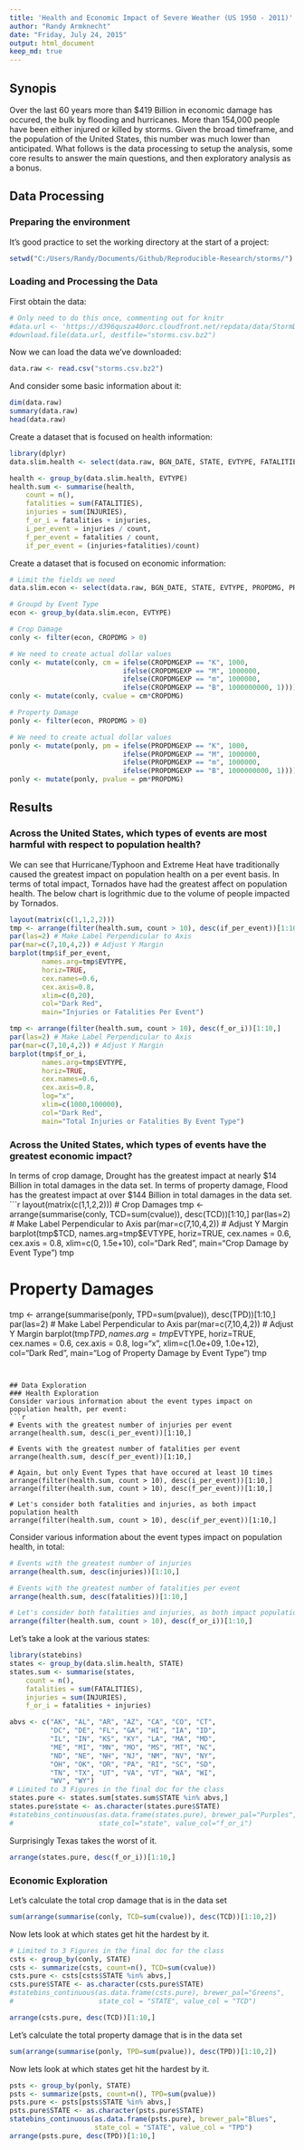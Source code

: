 ```yaml
---
title: 'Health and Economic Impact of Severe Weather (US 1950 - 2011)'
author: "Randy Armknecht"
date: "Friday, July 24, 2015"
output: html_document
keep_md: true
---
```


## Synopis
Over the last 60 years more than $419 Billion in economic damage has occured, the bulk by flooding and hurricanes. More than 154,000 people have been either injured or killed by storms.  Given the broad timeframe, and the population of the United States, this number was much lower than anticipated.  What follows is the data processing to setup the analysis, some core results to answer the main questions, and then exploratory analysis as a bonus.

## Data Processing
### Preparing the environment
It's good practice to set the working directory at the start of a project:
```r
setwd("C:/Users/Randy/Documents/Github/Reproducible-Research/storms/")
```

### Loading and Processing the Data

First obtain the data:
```r
# Only need to do this once, commenting out for knitr
#data.url <- 'https://d396qusza40orc.cloudfront.net/repdata/data/StormData.csv.bz2'
#download.file(data.url, destfile="storms.csv.bz2")
```

Now we can load the data we've downloaded:
```r
data.raw <- read.csv("storms.csv.bz2")
```

And consider some basic information about it:
```r
dim(data.raw)
summary(data.raw)
head(data.raw)
```

Create a dataset that is focused on health information:
```r
library(dplyr)
data.slim.health <- select(data.raw, BGN_DATE, STATE, EVTYPE, FATALITIES, INJURIES)

health <- group_by(data.slim.health, EVTYPE)
health.sum <- summarise(health, 
    count = n(),
    fatalities = sum(FATALITIES),
    injuries = sum(INJURIES),
    f_or_i = fatalities + injuries,
    i_per_event = injuries / count,
    f_per_event = fatalities / count,
    if_per_event = (injuries+fatalities)/count)
```

Create a dataset that is focused on economic information:
```r
# Limit the fields we need
data.slim.econ <- select(data.raw, BGN_DATE, STATE, EVTYPE, PROPDMG, PROPDMGEXP, CROPDMG, CROPDMGEXP)

# Groupd by Event Type
econ <- group_by(data.slim.econ, EVTYPE)

# Crop Damage
conly <- filter(econ, CROPDMG > 0)

# We need to create actual dollar values
conly <- mutate(conly, cm = ifelse(CROPDMGEXP == "K", 1000, 
                            ifelse(CROPDMGEXP == "M", 1000000,
                            ifelse(CROPDMGEXP == "m", 1000000,
                            ifelse(CROPDMGEXP == "B", 1000000000, 1)))))
conly <- mutate(conly, cvalue = cm*CROPDMG)

# Property Damage
ponly <- filter(econ, PROPDMG > 0)

# We need to create actual dollar values
ponly <- mutate(ponly, pm = ifelse(PROPDMGEXP == "K", 1000, 
                            ifelse(PROPDMGEXP == "M", 1000000,
                            ifelse(PROPDMGEXP == "m", 1000000,
                            ifelse(PROPDMGEXP == "B", 1000000000, 1)))))
ponly <- mutate(ponly, pvalue = pm*PROPDMG)
```

## Results
### Across the United States, which types of events are most harmful with respect to population health?

We can see that Hurricane/Typhoon and Extreme Heat have traditionally caused the greatest impact on population health on a per event basis. In terms of total impact, Tornados have had the greatest affect on population health. The below chart is logrithmic due to the volume of people impacted by Tornados.
```r
layout(matrix(c(1,1,2,2)))
tmp <- arrange(filter(health.sum, count > 10), desc(if_per_event))[1:10,]
par(las=2) # Make Label Perpendicular to Axis
par(mar=c(7,10,4,2)) # Adjust Y Margin
barplot(tmp$if_per_event, 
        names.arg=tmp$EVTYPE, 
        horiz=TRUE, 
        cex.names=0.6, 
        cex.axis=0.8,
        xlim=c(0,20),
        col="Dark Red",
        main="Injuries or Fatalities Per Event")

tmp <- arrange(filter(health.sum, count > 10), desc(f_or_i))[1:10,]
par(las=2) # Make Label Perpendicular to Axis
par(mar=c(7,10,4,2)) # Adjust Y Margin
barplot(tmp$f_or_i, 
        names.arg=tmp$EVTYPE, 
        horiz=TRUE, 
        cex.names=0.6, 
        cex.axis=0.8,
        log="x",
        xlim=c(1000,100000),
        col="Dark Red", 
        main="Total Injuries or Fatalities By Event Type")
```

### Across the United States, which types of events have the greatest economic impact?
In terms of crop damage, Drought has the greatest impact at nearly $14 Billion in total damages in the data set.
In terms of property damage, Flood has the greatest impact at over $144 Billion in total damages in the data set.
```r
layout(matrix(c(1,1,2,2)))
# Crop Damages
tmp <- arrange(summarise(conly, TCD=sum(cvalue)), desc(TCD))[1:10,]
par(las=2) # Make Label Perpendicular to Axis
par(mar=c(7,10,4,2)) # Adjust Y Margin
barplot(tmp$TCD, names.arg=tmp$EVTYPE,
        horiz=TRUE, cex.names = 0.6, cex.axis = 0.8,
        xlim=c(0, 1.5e+10), col="Dark Red", main="Crop Damage by Event Type")
tmp

# Property Damages
tmp <- arrange(summarise(ponly, TPD=sum(pvalue)), desc(TPD))[1:10,]
par(las=2) # Make Label Perpendicular to Axis
par(mar=c(7,10,4,2)) # Adjust Y Margin
barplot(tmp$TPD, names.arg=tmp$EVTYPE,
        horiz=TRUE, cex.names = 0.6, cex.axis = 0.8, log="x",
        xlim=c(1.0e+09, 1.0e+12), col="Dark Red", main="Log of Property Damage by Event Type")
tmp
```


## Data Exploration
### Health Exploration
Consider various information about the event types impact on population health, per event:
```r
# Events with the greatest number of injuries per event
arrange(health.sum, desc(i_per_event))[1:10,]

# Events with the greatest number of fatalities per event
arrange(health.sum, desc(f_per_event))[1:10,]

# Again, but only Event Types that have occured at least 10 times
arrange(filter(health.sum, count > 10), desc(i_per_event))[1:10,]
arrange(filter(health.sum, count > 10), desc(f_per_event))[1:10,]

# Let's consider both fatalities and injuries, as both impact population health
arrange(filter(health.sum, count > 10), desc(if_per_event))[1:10,]
```

Consider various information about the event types impact on population health, in total:
```r
# Events with the greatest number of injuries
arrange(health.sum, desc(injuries))[1:10,]

# Events with the greatest number of fatalities per event
arrange(health.sum, desc(fatalities))[1:10,]

# Let's consider both fatalities and injuries, as both impact population health
arrange(filter(health.sum, count > 10), desc(f_or_i))[1:10,]
```

Let's take a look at the various states:
```r
library(statebins)
states <- group_by(data.slim.health, STATE)
states.sum <- summarise(states, 
    count = n(),
    fatalities = sum(FATALITIES),
    injuries = sum(INJURIES),
    f_or_i = fatalities + injuries)

abvs <- c("AK", "AL", "AR", "AZ", "CA", "CO", "CT",
          "DC", "DE", "FL", "GA", "HI", "IA", "ID",
          "IL", "IN", "KS", "KY", "LA", "MA", "MD",
          "ME", "MI", "MN", "MO", "MS", "MT", "NC",
          "ND", "NE", "NH", "NJ", "NM", "NV", "NY",
          "OH", "OK", "OR", "PA", "RI", "SC", "SD", 
          "TN", "TX", "UT", "VA", "VT", "WA", "WI",
          "WV", "WY")
# Limited to 3 Figures in the final doc for the class
states.pure <- states.sum[states.sum$STATE %in% abvs,]
states.pure$state <- as.character(states.pure$STATE)
#statebins_continuous(as.data.frame(states.pure), brewer_pal="Purples",
#                     state_col="state", value_col="f_or_i")


```

Surprisingly Texas takes the worst of it.
```r
arrange(states.pure, desc(f_or_i))[1:10,]
```

### Economic Exploration
Let's calculate the total crop damage that is in the data set
```r
sum(arrange(summarise(conly, TCD=sum(cvalue)), desc(TCD))[1:10,2])
```

Now lets look at which states get hit the hardest by it.
```r
# Limited to 3 Figures in the final doc for the class
csts <- group_by(conly, STATE)
csts <- summarize(csts, count=n(), TCD=sum(cvalue))
csts.pure <- csts[csts$STATE %in% abvs,]
csts.pure$STATE <- as.character(csts.pure$STATE)
#statebins_continuous(as.data.frame(csts.pure), brewer_pal="Greens",
#                     state_col = "STATE", value_col = "TCD")

arrange(csts.pure, desc(TCD))[1:10,]
```

Let's calculate the total property damage that is in the data set
```r
sum(arrange(summarise(ponly, TPD=sum(pvalue)), desc(TPD))[1:10,2])
```

Now lets look at which states get hit the hardest by it.
```r
psts <- group_by(ponly, STATE)
psts <- summarize(psts, count=n(), TPD=sum(pvalue))
psts.pure <- psts[psts$STATE %in% abvs,]
psts.pure$STATE <- as.character(psts.pure$STATE)
statebins_continuous(as.data.frame(psts.pure), brewer_pal="Blues",
                     state_col = "STATE", value_col = "TPD")
arrange(psts.pure, desc(TPD))[1:10,]
```
